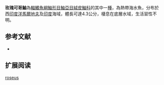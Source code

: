 {{Speciesbox
| name = 玫瑰可哥鮋
| image = CocotropusRoseus.png
| image_width = 250px
| status = LC
| status_system = IUCN3.1
| genus = Cocotropus
| species = roseus
| authority = [[Day|Day]], 1875 
| synonyms = *''Cocotropis roseus ,Day, 1875''
}}
'''玫瑰可哥鮋'''為[[輻鰭魚綱|輻鰭魚綱]][[鮋形目|鮋形目]][[鮋亞目|鮋亞目]][[絨皮鮋科|絨皮鮋科]]的其中一[[種|種]]，為熱帶海水魚，分布於西[[印度洋|印度洋]][[馬爾地夫|馬爾地夫]]及[[印度|印度]]海域，體長可達4.3公分，棲息在底層水域，生活習性不明。
==参考文献==
*{{FishBase_species|genus=Cocotropus|species=roseus|year=2014|month=6}}

== 扩展阅读 ==
{{refbegin}}
{{wikispecies-inline|Cocotropus roseus|玫瑰可哥鮋}}
{{refend}}
{{Taxonbar|from=Q5098222}}

[[Category:可哥鮋屬|roseus]]


{{鮋形目小作品}}